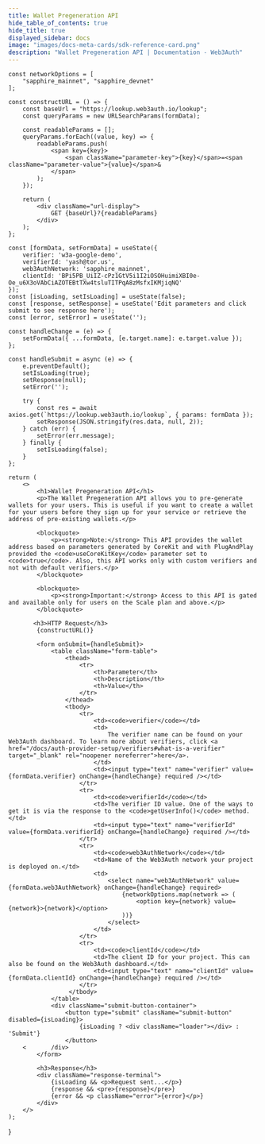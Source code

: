 ```yaml
---
title: Wallet Pregeneration API
hide_table_of_contents: true
hide_title: true
displayed_sidebar: docs
image: "images/docs-meta-cards/sdk-reference-card.png"
description: "Wallet Pregeneration API | Documentation - Web3Auth"
---
```



    const networkOptions = [
        "sapphire_mainnet", "sapphire_devnet"
    ];

    const constructURL = () => {
        const baseUrl = "https://lookup.web3auth.io/lookup";
        const queryParams = new URLSearchParams(formData);

        const readableParams = [];
        queryParams.forEach((value, key) => {
            readableParams.push(
                <span key={key}>
                    <span className="parameter-key">{key}</span>=<span className="parameter-value">{value}</span>&
                </span>
            );
        });

        return (
            <div className="url-display">
                GET {baseUrl}?{readableParams}
            </div>
        );
    };

    const [formData, setFormData] = useState({
        verifier: 'w3a-google-demo',
        verifierId: 'yash@tor.us',
        web3AuthNetwork: 'sapphire_mainnet',
        clientId: 'BPi5PB_UiIZ-cPz1GtV5i1I2iOSOHuimiXBI0e-Oe_u6X3oVAbCiAZOTEBtTXw4tsluTITPqA8zMsfxIKMjiqNQ'
    });
    const [isLoading, setIsLoading] = useState(false);
    const [response, setResponse] = useState('Edit parameters and click submit to see response here');
    const [error, setError] = useState('');

    const handleChange = (e) => {
        setFormData({ ...formData, [e.target.name]: e.target.value });
    };

    const handleSubmit = async (e) => {
        e.preventDefault();
        setIsLoading(true);
        setResponse(null);
        setError('');

        try {
            const res = await axios.get(`https://lookup.web3auth.io/lookup`, { params: formData });
            setResponse(JSON.stringify(res.data, null, 2));
        } catch (err) {
            setError(err.message);
        } finally {
            setIsLoading(false);
        }
    };

    return (
        <>
            <h1>Wallet Pregeneration API</h1>
            <p>The Wallet Pregeneration API allows you to pre-generate wallets for your users. This is useful if you want to create a wallet for your users before they sign up for your service or retrieve the address of pre-existing wallets.</p>

            <blockquote>
                <p><strong>Note:</strong> This API provides the wallet address based on parameters generated by CoreKit and with PlugAndPlay provided the <code>useCoreKitKey</code> parameter set to <code>true</code>. Also, this API works only with custom verifiers and not with default verifiers.</p>
            </blockquote>

            <blockquote>
                <p><strong>Important:</strong> Access to this API is gated and available only for users on the Scale plan and above.</p>
            </blockquote>

           <h3>HTTP Request</h3>
            {constructURL()}

            <form onSubmit={handleSubmit}>
                <table className="form-table">
                    <thead>
                        <tr>
                            <th>Parameter</th>
                            <th>Description</th>
                            <th>Value</th>
                        </tr>
                    </thead>
                    <tbody>
                        <tr>
                            <td><code>verifier</code></td>
                            <td>
                                The verifier name can be found on your Web3Auth dashboard. To learn more about verifiers, click <a href="/docs/auth-provider-setup/verifiers#what-is-a-verifier" target="_blank" rel="noopener noreferrer">here</a>.
                            </td>
                            <td><input type="text" name="verifier" value={formData.verifier} onChange={handleChange} required /></td>
                        </tr>
                        <tr>
                            <td><code>verifierId</code></td>
                            <td>The verifier ID value. One of the ways to get it is via the response to the <code>getUserInfo()</code> method.</td>
                            <td><input type="text" name="verifierId" value={formData.verifierId} onChange={handleChange} required /></td>
                        </tr>
                        <tr>
                            <td><code>web3AuthNetwork</code></td>
                            <td>Name of the Web3Auth network your project is deployed on.</td>
                            <td>
                                <select name="web3AuthNetwork" value={formData.web3AuthNetwork} onChange={handleChange} required>
                                    {networkOptions.map(network => (
                                        <option key={network} value={network}>{network}</option>
                                    ))}
                                </select>
                            </td>
                        </tr>
                        <tr>
                            <td><code>clientId</code></td>
                            <td>The client ID for your project. This can also be found on the Web3Auth dashboard.</td>
                            <td><input type="text" name="clientId" value={formData.clientId} onChange={handleChange} required /></td>
                        </tr>
                     </tbody>
                </table>
                <div className="submit-button-container">
                    <button type="submit" className="submit-button" disabled={isLoading}>
                        {isLoading ? <div className="loader"></div> : 'Submit'}
                    </button>
        <       /div>
            </form>

            <h3>Response</h3>
            <div className="response-terminal">
                {isLoading && <p>Request sent...</p>}
                {response && <pre>{response}</pre>}
                {error && <p className="error">{error}</p>}
            </div>
        </>
    );

}
